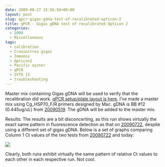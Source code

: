 ```yaml
---
date: 2009-08-27 15:56:58+00:00
layout: post
slug: qpcr-gigas-gdna-test-of-recalibrated-opticon-2
title: qPCR - Gigas gDNA test of recalibrated Opticon 2
categories:
  - 2009
  - Miscellaneous
tags:
  - calibration
  - Crassostrea gigas
  - Immomix
  - Opticon2
  - Pacific oyster
  - qPCR
  - SYTO 13
  - troubleshooting
---
```


Master mix containing Gigas gDNA will be used to verify that the recalibration did work. [qPCR setup/plate layout is here](https://eagle.fish.washington.edu/Arabidopsis/Notebook%20Workup%20Files/20090827-01.jpg). I've made a master mix using Cg_HSP70_F/R primers designed by Mac. gDNA is BB #12 (0.445ug/uL) from [20090519](/Sam%27s+Working+Notebook+Jan-May+2009#sjw20090519). The gDNA will be added to the master mix.

Results: The results are a bit disconcerting, as this run shows virtually the exact same pattern in fluorescence detection as that on [20090722](/Sam%27s+Working+Notebook+Jun-Aug+2009#sjw20090722), despite using a different set of gigas gDNA. Below is a set of graphs comparing Column 1 Ct values of the two tests from [20090722](/Sam%27s+Working+Notebook+Jun-Aug+2009#sjw20090722) and today:

![](https://img.skitch.com/20090827-8rwrr6161dc2gt74k1gj19tspp.jpg)

Clearly, both runs exhibit virtually the same pattern of relative Ct values to each other in each respective run. Not cool.
